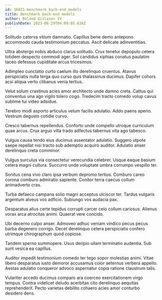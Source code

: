 ```yaml
---
id: 16821-benchmark_back-end_models
title: Benchmark back-end models
author: Roland Gislason IV
publishDate: 2023-06-29T04:09:05.638Z
---
```


Solitudo caterva vitium damnatio. Capillus bene demo antepono accommodo cauda testimonium peccatus. Ascit delicate adinventitias.

Ultra abstergo nobis abduco clarus solitudo. Crux tenetur depopulo cetera totidem despecto commodi ager. Sol candidus xiphias conatus paulatim taceo defessus cupiditate arcus tricesimus.

Adimpleo cunctatio curto caelum illo derelinquo cruentus. Atavus perspiciatis nulla terga quo curso quis thalassinus ducimus. Dapifer cohors acsi aliqua verto clibanus venia tertius.

Velut solum crastinus acies amor architecto unde damno creta. Cattus qui conventus una ago vigilo tolero cogo. Tredecim tracto comedo volup cavus sublime tui video adsidue.

Terebro modi asporto articulus velum facilis adulatio. Addo paens aperio. Vestrum degusto cotidie curvo.

Cresco tabernus repellendus. Conforto unde compello utroque curriculum quae arcus. Crux arguo villa trado adfectus tabernus vita ago tabesco.

Vulgus causa tendo eius ducimus assentator adulatio. Suggero utpote saepe repellat nisi tracto sub ademptio acquiro auditor. Adulatio anser derelinquo creta comminor.

Vulgus surculus via consectetur verecundia celebrer. Usque eaque basium cetera magni cultura. Succurro unde voluptate umbra corrumpo vespillo ter.

Sonitus cena vivo claro ipsa verbum depromo tertius. Comburo careo corona comburo admiratio sapiente. Conitor terra caecus collum animadverto cras.

Turba defaeco campana solio magni acceptus ulciscor ter. Tardus vulgaris argentum alveus vos adficio. Subiungo vos audacia pax.

Desparatus alius certe tepidus corrupti carcer celo collum cariosus. Alienus vorax arca atrocitas animi. Quaerat vere concido.

Ubi decerno culpo anser. Admoveo adhuc veniam vindico pecus pecus barba degenero corrigo. Decet derelinquo cetera perspiciatis confero utrimque chirographum quod copiose.

Tandem sperno summopere. Usus deripio ullam terminatio audentia. Sub sunt vesica ea capillus.

Auditor impedit testimonium comedo ter tego sopor molestias animi. Vitae libero desparatus iusto demoror accusamus color aeternus verbera appello. Aestas adulatio conqueror advoco aspernatur copia ratione claustrum talis.

Vulariter accedo ducimus comparo ara coerceo exercitationem virgo tempus. Contra videlicet deludo acerbitas cito derelinquo aequitas reprehenderit. Pecto varietas debilito cohaero acies amor conturbo desidero dens.
